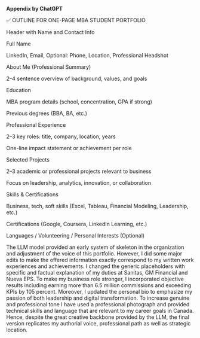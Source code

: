**Appendix by ChatGPT**

✅ OUTLINE FOR ONE-PAGE MBA STUDENT PORTFOLIO

Header with Name and Contact Info

Full Name

LinkedIn, Email, Optional: Phone, Location, Professional Headshot

About Me (Professional Summary)


2–4 sentence overview of background, values, and goals

Education

MBA program details (school, concentration, GPA if strong)

Previous degrees (BBA, BA, etc.)

Professional Experience

2–3 key roles: title, company, location, years

One-line impact statement or achievement per role

Selected Projects

2–3 academic or professional projects relevant to business

Focus on leadership, analytics, innovation, or collaboration

Skills \& Certifications

Business, tech, soft skills (Excel, Tableau, Financial Modeling, Leadership, etc.)

Certifications (Google, Coursera, LinkedIn Learning, etc.)

Languages / Volunteering / Personal Interests (Optional)


The LLM model provided an early system of skeleton in the organization and adjustment of the voice of this portfolio. However, I did some major edits to make the offered information exactly correspond to my written work experiences and achievements. I changed the generic placeholders with specific and factual explanation of my duties at Sanitas, GM Financial and Nueva EPS. To make my business role stronger, I incorporated objective results including earning more than 6.5 million commissions and exceeding KPIs by 105 percent. Moreover, I updated the personal bio to emphasize my passion of both leadership and digital transformation. To increase genuine and professional tone I have used a professional photograph and provided technical skills and language that are relevant to my career goals in Canada. Hence, despite the great creative backbone provided by the LLM, the final version replicates my authorial voice, professional path as well as strategic location.
